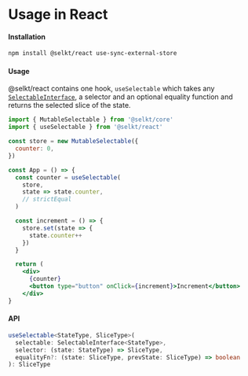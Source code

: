 # Usage in React

#### Installation

```bash
npm install @selkt/react use-sync-external-store
```

#### Usage

@selkt/react contains one hook, `useSelectable` which takes any [`SelectableInterface`](./selectable-interface.mdx), a selector and an optional equality function and returns the selected slice of the state.

```jsx
import { MutableSelectable } from '@selkt/core'
import { useSelectable } from '@selkt/react'

const store = new MutableSelectable({
  counter: 0,
})

const App = () => {
  const counter = useSelectable(
    store,
    state => state.counter,
    // strictEqual
  )

  const increment = () => {
    store.set(state => {
      state.counter++
    })
  }

  return (
    <div>
      {counter}
      <button type="button" onClick={increment}>Increment</button>
    </div>
}
```

#### API

```ts
useSelectable<StateType, SliceType>(
  selectable: SelectableInterface<StateType>,
  selector: (state: StateType) => SliceType,
  equalityFn?: (state: SliceType, prevState: SliceType) => boolean
): SliceType
```
